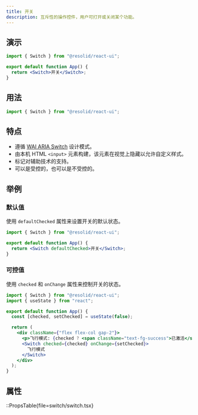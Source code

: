 ```yaml
---
title: 开关
description: 互斥性的操作控件，用户可打开或关闭某个功能。
---
```


## 演示

```jsx demo online=Switch componentProps=switch/switch.tsx|color,size,disabled,readOnly,invalid
import { Switch } from "@resolid/react-ui";

export default function App() {
  return <Switch>开关</Switch>;
}
```

## 用法

```js
import { Switch } from "@resolid/react-ui";
```

## 特点

- 遵循 [WAI ARIA Switch](https://www.w3.org/WAI/ARIA/apg/patterns/switch/) 设计模式。
- 由本机 HTML `<input>` 元素构建，该元素在视觉上隐藏以允许自定义样式。
- 标记对辅助技术的支持。
- 可以是受控的，也可以是不受控的。

## 举例

### 默认值

使用 `defaultChecked` 属性来设置开关的默认状态。

```jsx demo
import { Switch } from "@resolid/react-ui";

export default function App() {
  return <Switch defaultChecked>开关</Switch>;
}
```

### 可控值

使用 `checked` 和 `onChange` 属性来控制开关的状态。

```jsx demo
import { Switch } from "@resolid/react-ui";
import { useState } from "react";

export default function App() {
  const [checked, setChecked] = useState(false);

  return (
    <div className={"flex flex-col gap-2"}>
      <p>飞行模式: {checked ? <span className="text-fg-success">已激活</span> : "未激活"}.</p>
      <Switch checked={checked} onChange={setChecked}>
        飞行模式
      </Switch>
    </div>
  );
}
```

## 属性

::PropsTable{file=switch/switch.tsx}
